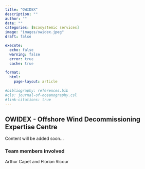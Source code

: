 ```yaml
---
title: "OWIDEX"
description: ""
author: ""
date: ""
categories: [Ecosystemic services]
image: "images/owidex.jpeg"
draft: false

execute:
  echo: false
  warning: false
  error: true
  cache: true
  
format: 
  html:
    page-layout: article
    
#bibliography: references.bib
#cls: journal-of-oceanography.csl
#link-citations: true
---
```


## OWIDEX - Offshore Wind Decommissioning Expertise Centre

Content will be added soon...

### Team members involved

Arthur Capet and Florian Ricour